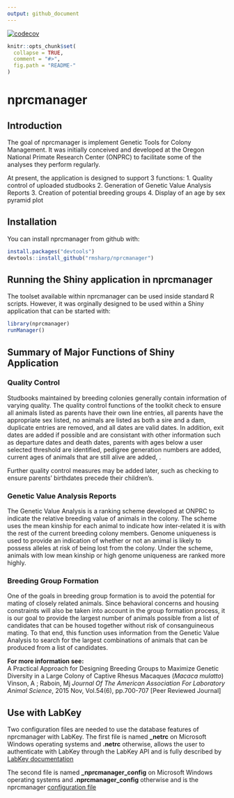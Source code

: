 ```yaml
---
output: github_document
---
```

[![codecov](https://codecov.io/gh/rmsharp/nprcmanager/branch/master/graph/badge.svg)](https://codecov.io/gh/rmsharp/nprcmanager)

<!-- README.md is generated from README.Rmd. Please edit that file -->

```r
knitr::opts_chunk$set(
  collapse = TRUE,
  comment = "#>",
  fig.path = "README-"
)
```

# nprcmanager
## Introduction
The goal of nprcmanager is implement Genetic Tools for Colony Management.
It was initially conceived and developed at
the Oregon National Primate Research Center (ONPRC) to facilitate some of
the analyses they perform regularly.

At present, the application is designed to support 3 functions:
1.	Quality control of uploaded studbooks
2.	Generation of Genetic Value Analysis Reports
3.	Creation of potential breeding groups
4. Display of an age by sex pyramid plot


## Installation

You can install nprcmanager from github with:

```r
install.packages("devtools")
devtools::install_github("rmsharp/nprcmanager")
```

## Running the Shiny application in nprcmanager

The toolset available within nprcmanager can be used inside standard R scripts.
However, it was orginally designed to be used within a Shiny application 
that can be started with:

```r
library(nprcmanager)
runManager()
```
## Summary of Major Functions of Shiny Application

### Quality Control
Studbooks maintained by breeding colonies generally contain
information of varying quality. The quality control functions
of the toolkit check to ensure all animals listed as parents
have their own line entries, all parents have
the appropriate sex listed, no animals are
listed as both a sire and a dam, duplicate entries are removed,
and all dates are valid dates. 
In addition, exit dates are
added if possible and are consistant with other information such as 
departure dates and death dates, parents with ages below a user selected
threshold are identified, pedigree generation numbers are added, current
ages of animals that are still alive are added, .

Further quality control measures may be added later, such as
checking to ensure parents' birthdates precede their children's.

### Genetic Value Analysis Reports
The Genetic Value Analysis is a ranking scheme developed at ONPRC to
indicate the relative breeding value of animals in the colony. The
scheme uses the mean kinship for each animal to indicate how
inter-related it is with the rest of the current breeding colony
members. Genome uniqueness is used to provide an indication of
whether or not an animal is likely to possess alleles at risk
of being lost from the colony. Under the scheme, animals with low
mean kinship or high genome uniqueness are ranked more highly.

### Breeding Group Formation
One of the goals in breeding group formation is to avoid the
potential for mating of closely related animals. Since behavioral
concerns and housing constraints will also be taken into account
in the group formation process, it is our goal to provide the largest
number of animals possible from a list of candidates that can be housed
together without risk of consanguineous mating. To that end, this
function uses information from the Genetic Value Analysis to search
for the largest combinations of animals that can be produced from
a list of candidates.


**For more information see:**  
A Practical Approach for Designing Breeding Groups to Maximize Genetic 
Diversity in a Large Colony of Captive Rhesus Macaques (*Macaca mulatto*)
Vinson, A ; Raboin, Mj
*Journal Of The American Association For Laboratory Animal Science*, 
2015 Nov, Vol.54(6), pp.700-707 [Peer Reviewed Journal]

## Use with LabKey
Two configuration files are needed to use the database features of nprcmanager
with LabKey. 
The first file is named **\_netrc** on Microsoft Windows operating systems and 
**.netrc** otherwise, allows the user to authenticate with LabKey through the 
LabKey API and is fully 
described by [LabKey documentation](https://www.labkey.org/Documentation/wiki-page.view?name=netrc)

The second file is named **\_nprcmanager_config** on Microsoft Windows 
operating systems and **.nprcmanager_config** otherwise and is the nprcmanager 
[configuration file](https://github.com/rmsharp/nprcmanager/blob/master/inst/extdata/example_nprcmanager_config)
